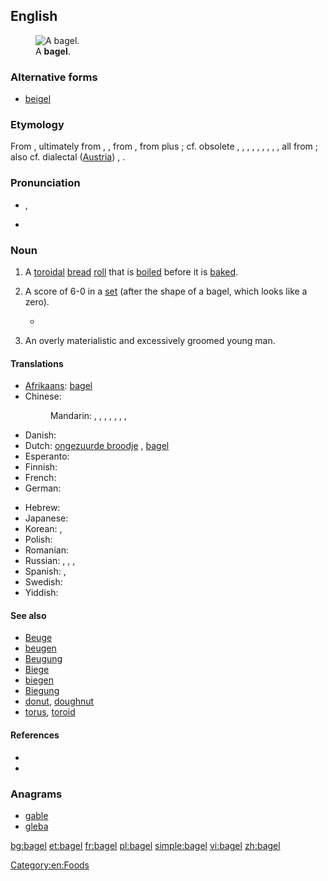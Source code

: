{{also|Bagel}}
==English==
[[File:Bagel.jpg|thumb|right|A '''bagel'''.]]
===Alternative forms===
* [[beigel]] {{qualifier|UK}}

===Etymology===
From {{etyl|yi}} {{term|בײגל|tr=beygl|lang=yi|sc=Hebr}}, ultimately from {{etyl|gmh}} {{term|bouc|lang=gmh}}, {{term|boug-||ring, bracelet|lang=gmh}}, from {{etyl|goh}} {{term|boug||ring|lang=goh}}, from {{proto|Germanic|baug-|ring}} plus {{proto|Germanic|-il|noun suffix}}; cf. obsolete {{etyl|en|-}} {{term|bee||metal ring, bracelet|lang=en}}, {{etyl|enm}} {{term|bege|lang=enm}}, {{term|beh|lang=enm}}, {{etyl|ang}} {{term|bēag|lang=ang}}, {{term|bēah|lang=ang}}, {{etyl|ofs}} {{term|bāg|lang=ofs}}, {{etyl|osx}} {{term|bōg|lang=osx}}, {{etyl|gml}} {{term|bōg|lang=gml}}, {{etyl|non}} {{term|baugr|lang=non}}, all from {{proto|Germanic|baugaz|ring}}; also cf. dialectal {{etyl|de|-}} ([[Austria]]) {{term|Beugel|lang=de}}, {{term|Beigel|lang=de}}.

===Pronunciation===
* {{IPA|/ˈbeɪɡəl/|[ˈbeɪɡɫ̩]}}, {{SAMPA|/"beIg@l/}}
* {{rhymes|eɪɡəl}}

===Noun===
{{en-noun}}

# A [[toroidal]] [[bread]] [[roll]] that is [[boil]]ed before it is [[bake]]d.
# {{tennis|slang}} A score of 6-0 in a [[set]] (after the shape of a bagel, which looks like a zero).
#* {{quote-news
|year=2011
|date=January 30
|author=Piers Newbery
|title=Australian Open: Djokovic too good for Murray in final
|work=BBC
|url=http://news.bbc.co.uk/sport2/hi/tennis/9380511.stm
|page=
|passage=The Scot, who had been close to a two-set deficit in his semi-final against David Ferrer, avoided the dreaded bagel by seeing off a set point at 5-0 down before finally breaking the Djokovic serve to love as he began to go for his shots with the set seemingly gone.
}}
# {{slang|among South African Jews}} An overly materialistic and excessively groomed young man.

====Translations====
{{trans-top|toroidal bread roll}}
* [[Afrikaans]]: [[#Afrikaans|bagel]]
* Chinese:
*: Mandarin: {{t|zh|貝果|sc=Hani}}, {{t|zh|贝果|tr=bèiguǒ|sc=Hani}}, {{t|zh|培果|tr=péiguǒ|sc=Hani}}, {{t|zh|焙果|tr=bèiguǒ|sc=Hani}}, {{t|zh|百吉圈|tr=bǎijí quān|sc=Hani}}, {{t|zh|百吉|tr=bǎijí|sc=Hani}}, {{t|zh|麵包圈|sc=Hani}}, {{t|zh|面包圈|tr=miànbāoquān|sc=Hani}}
* Danish: {{t-|da|bagel}}
* Dutch: [[ongezuurde broodje]] {{n}}<!-- wikify if idiomatic -->, [[#Dutch|bagel]]
* Esperanto: {{t|eo|kringo}}
* Finnish: {{t-|fi|bagel}}
* French: {{t+|fr|bagel}}
* German: {{t+|de|Bagel|m}}
{{trans-mid}}
* Hebrew: {{t|he|בייגל|m|tr=béigel|sc=Hebr}}
* Japanese: {{t|ja|ベーグル|tr=bēguru|sc=Jpan}}
* Korean: {{t|ko|베이글|tr=beigeul|sc=Kore}}, {{t|ko|배글 빵|tr=baegeul ppang|sc=Kore}}
* Polish: {{t+|pl|bajgiel}}
* Romanian: {{t-|ro|covrig}}
* Russian: {{t|ru|бублик|m|tr=búblik|sc=Cyrl}}, {{t|ru|баранка|f|tr=baránka|sc=Cyrl}}, {{qualifier|foreign style}} {{t|ru|бейгл|m|tr=bɛjgl|sc=Cyrl}}, {{t|ru|сушка|f|tr=súška|sc=Cyrl}}
* Spanish: {{t-|es|panecillo|m}}, {{t-|es|bagel}}
* Swedish: {{t-|sv|bagel|c}}
* Yiddish: {{t|yi|בײגל|m|tr=beygl|sc=Hebr}}
{{trans-bottom}}

====See also====
* [[Beuge]]
* [[beugen]]
* [[Beugung]]
* [[Biege]]
* [[biegen]]
* [[Biegung]]
* [[donut]], [[doughnut]]
* [[torus]], [[toroid]]

====References====
* {{R:Online Etymology Dictionary}}
* {{pedialite}}

===Anagrams===
* [[gable#English|gable]]
* [[gleba#English|gleba]]

[[Category:en:Foods]]

[[bg:bagel]]
[[et:bagel]]
[[fr:bagel]]
[[pl:bagel]]
[[simple:bagel]]
[[vi:bagel]]
[[zh:bagel]]